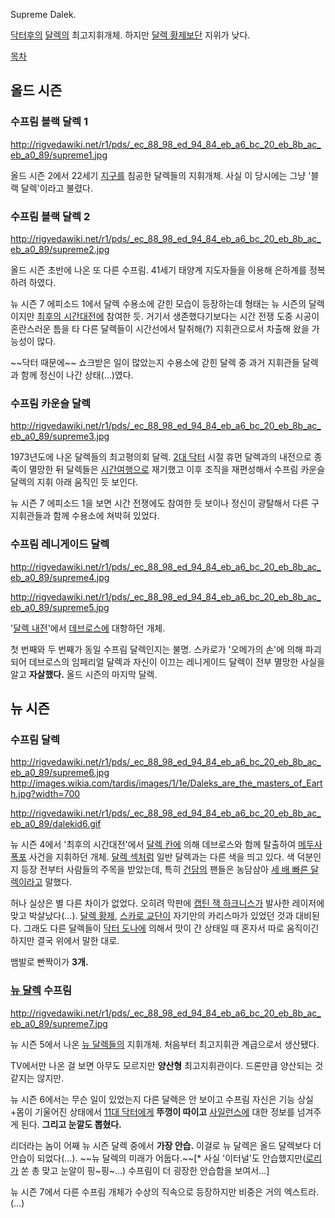 Supreme Dalek.

[[닥터후]]의 [[달렉]]의 최고지휘개체. 하지만 [[달렉 황제]]보단 지위가 낮다.

[[목차]]

== 올드 시즌 ==
=== 수프림 블랙 달렉 1 ===
http://rigvedawiki.net/r1/pds/_ec_88_98_ed_94_84_eb_a6_bc_20_eb_8b_ac_eb_a0_89/supreme1.jpg

올드 시즌 2에서 22세기 [[지구]]를 침공한 달렉들의 지휘개체. 사실 이 당시에는 그냥 '블랙 달렉'이라고 불렸다.

=== 수프림 블랙 달렉 2 ===
http://rigvedawiki.net/r1/pds/_ec_88_98_ed_94_84_eb_a6_bc_20_eb_8b_ac_eb_a0_89/supreme2.jpg

올드 시즌 초반에 나온 또 다른 수프림. 41세기 태양계 지도자들을 이용해 은하계를 정복하려 하였다.

뉴 시즌 7 에피소드 1에서 달렉 수용소에 갇힌 모습이 등장하는데 형태는 뉴 시즌의 달렉이지만 [[시간 전쟁|최후의 시간대전]]에 참여한 듯. 거기서 생존했다기보다는 시간 전쟁 도중 시공이 혼란스러운 틈을 타 다른 달렉들이 시간선에서 탈취해(?) 지휘관으로서 차출해 왔을 가능성이 많다.

~~닥터 때문에~~ 쇼크받은 일이 많았는지 수용소에 갇힌 달렉 중 과거 지휘관들 달렉과 함께 정신이 나간 상태(…)였다.

=== 수프림 카운슬 달렉 ===
http://rigvedawiki.net/r1/pds/_ec_88_98_ed_94_84_eb_a6_bc_20_eb_8b_ac_eb_a0_89/supreme3.jpg

1973년도에 나온 달렉들의 최고평의회 달렉. [[2대 닥터]] 시절 휴먼 달렉과의 내전으로 종족이 멸망한 뒤 달렉들은 [[시간여행]]으로 재기했고 이후 조직을 재편성해서 수프림 카운슬 달렉의 지휘 아래 움직인 듯 보인다. 

뉴 시즌 7 에피소드 1을 보면 시간 전쟁에도 참여한 듯 보이나 정신이 광탈해서 다른 구 지휘관들과 함께 수용소에 쳐박혀 있었다.

=== 수프림 레니게이드 달렉 ===
http://rigvedawiki.net/r1/pds/_ec_88_98_ed_94_84_eb_a6_bc_20_eb_8b_ac_eb_a0_89/supreme4.jpg

http://rigvedawiki.net/r1/pds/_ec_88_98_ed_94_84_eb_a6_bc_20_eb_8b_ac_eb_a0_89/supreme5.jpg

'[[달렉 내전]]'에서 [[데브로스]]에 대항하던 개체.

첫 번째와 두 번째가 동일 수프림 달렉인지는 불명. 스카로가 '오메가의 손'에 의해 파괴되어 데브로스의 임페리얼 달렉과 자신이 이끄는 레니게이드 달렉이 전부 멸망한 사실을 알고 '''자살했다.''' 올드 시즌의 마지막 달렉.

== 뉴 시즌 ==
=== 수프림 달렉 ===
http://rigvedawiki.net/r1/pds/_ec_88_98_ed_94_84_eb_a6_bc_20_eb_8b_ac_eb_a0_89/supreme6.jpg
http://images.wikia.com/tardis/images/1/1e/Daleks_are_the_masters_of_Earth.jpg?width=700

http://rigvedawiki.net/r1/pds/_ec_88_98_ed_94_84_eb_a6_bc_20_eb_8b_ac_eb_a0_89/dalekid6.gif

뉴 시즌 4에서 '최후의 시간대전'에서 [[달렉 칸]]에 의해 데브로스와 함께 탈출하여 [[메두사 폭포]] 사건을 지휘하던 개체. [[달렉 섹]]처럼 일반 달렉과는 다른 색을 띄고 있다. 색 덕분인지 등장 전부터 사람들의 주목을 받았는데, 특히 [[건담]]의 팬들은 농담삼아 [[샤아 아즈나블|세 배 빠른 달렉]]이라고 말했다.

허나 실상은 별 다른 차이가 없었다. 오히려 막판에 [[캡틴 잭 하크니스]]가 발사한 레이저에 맞고 박살났다(…). [[달렉 황제]], [[스카로 교단]]이 자기만의 카리스마가 있었던 것과 대비된다. 그래도 다른 달렉들이 [[도나 노블|닥터 도나]]에 의해서 맛이 간 상태일 때 혼자서 따로 움직이긴 하지만 결국 위에서 말한 대로.

뱀발로 빤짝이가 '''3개.'''

=== [[뉴 달렉]] 수프림 ===
http://rigvedawiki.net/r1/pds/_ec_88_98_ed_94_84_eb_a6_bc_20_eb_8b_ac_eb_a0_89/supreme7.jpg

뉴 시즌 5에서 나온 [[뉴 달렉]]들의 지휘개체. 처음부터 최고지휘관 계급으로서 생산됐다.

TV에서만 나온 걸 보면 아무도 모르지만 '''양산형''' 최고지휘관이다. 드론만큼 양산되는 것 같지는 않지만.

뉴 시즌 6에서는 무슨 일이 있었는지 다른 달렉은 안 보이고 수프림 자신은 기능 상실+몸이 기울어진 상태에서 [[11대 닥터]]에게 '''뚜껑이 따이고''' [[사일런스(닥터후)|사일런스]]에 대한 정보를 넘겨주게 된다. '''그리고 눈깔도 뽑혔다.'''

리더라는 놈이 어째 뉴 시즌 달렉 중에서 '''가장 안습.''' 이걸로 뉴 달렉은 올드 달렉보다 더 안습이 되었다(…). ~~뉴 달렉의 미래가 어둡다.~~[* 사실 '이터널'도 안습했지만([[로리 윌리엄스|로리]]가 쏜 총 맞고 눈알이 핑~핑~…) 수프림이 더 굉장한 안습함을 보여서…]

뉴 시즌 7에서 다른 수프림 개체가 수상의 직속으로 등장하지만 비중은 거의 엑스트라.(…)
